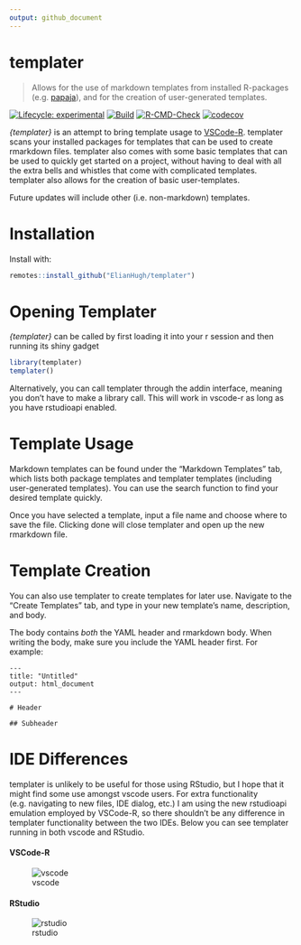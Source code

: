 ```yaml
---
output: github_document
---
```


# templater

> Allows for the use of markdown templates from installed R-packages (e.g. [papaja](https://github.com/crsh/papaja)), and for the creation of user-generated templates.

<!-- badges: start -->
[![Lifecycle: experimental](https://img.shields.io/badge/lifecycle-experimental-orange.svg)](https://www.tidyverse.org/lifecycle/#experimental)
[![Build](https://travis-ci.com/ElianHugh/templater.svg?token=gH35B76qsVbgqgsMRb83&branch=master)](https://travis-ci.com/ElianHugh/templater)
[![R-CMD-Check](https://github.com/ElianHugh/templater/workflows/R-CMD-check/badge.svg)](https://github.com/ElianHugh/templater/actions)
[![codecov](https://codecov.io/gh/ElianHugh/templater/branch/master/graph/badge.svg?token=7BXS4HSBDX)](https://codecov.io/gh/ElianHugh/templater)
<!-- badges: end -->

*{templater}* is an attempt to bring template usage to [VSCode-R](https://github.com/Ikuyadeu/vscode-R). templater scans your installed packages for templates that can be used to create rmarkdown files. templater also comes with some basic templates that can be used to quickly get started on a project, without having to deal with all the extra bells and whistles that come with complicated templates. templater also allows for the creation of basic user-templates.

Future updates will include other (i.e. non-markdown) templates.

# Installation

Install with:

```r
remotes::install_github("ElianHugh/templater")
```

# Opening Templater

*{templater}* can be called by first loading it into your r session and then running its shiny gadget

```r
library(templater)
templater()
```

Alternatively, you can call templater through the addin interface, meaning you don't have to make a library call. This will work in vscode-r as long as you have rstudioapi enabled.

# Template Usage

Markdown templates can be found under the "Markdown Templates" tab, which lists both package templates and templater templates (including user-generated templates). You can use the search function to find your desired template quickly.

Once you have selected a template, input a file name and choose where to save the file. Clicking done will close templater and open up the new rmarkdown file.

# Template Creation

You can also use templater to create templates for later use. Navigate to the "Create Templates" tab, and type in your new template's name, description, and body.

The body contains _both_ the YAML header and rmarkdown body. When writing the body, make sure you include the YAML header first. For example:

```rmd
---
title: "Untitled"
output: html_document
---

# Header

## Subheader

```

# IDE Differences

templater is unlikely to be useful for those using RStudio, but I hope that it might find some use amongst vscode users.  For extra functionality (e.g. navigating to new files, IDE dialog, etc.) I am using the new rstudioapi emulation employed by VSCode-R, so there shouldn't be any difference in templater functionality between the two IDEs. Below you can see templater running in both vscode and RStudio.

#### VSCode-R
![vscode](man/figures/vscode-templater.PNG)

#### RStudio
![rstudio](man/figures/rstudio-templater.PNG)

